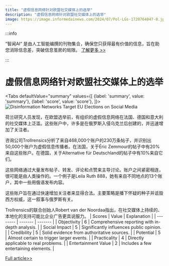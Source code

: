 ```yaml
---
title: "虚假信息网络针对欧盟社交媒体上的选举"
description: "虚假信息网络针对欧盟社交媒体上的选举"
image: https://image.informedainews.com/2024/07/Pol-LGs-1720764047-0.jpg
---
```



:::info

“智闻AI“ 是由人工智能编撰的刊物集合，确保您只获得最有价值的信息，旨在助您消除信息差，突破信息茧房的局限。  [了解更多 >>](/)

:::

# 虚假信息网络针对欧盟社交媒体上的选举


<Tabs
	defaultValue="summary"
	values={[
	{label: 'summary', value: 'summary'},
	{label: 'score', value: 'score'},
]}>
<TabItem value="summary">
<img
  src="https://image.informedainews.com/2024/07/Pol-LGs-1720764047-0.jpg"
  alt="Disinformation Networks Target EU Elections on Social Media"
/>



荷兰研究人员发现，在欧盟选举前，有组织的虚假信息网络在法国、德国和意大利的社交媒体上泛滥。这些账户中，许多是在俄罗斯入侵乌克兰后创建的，并迅速增加了关注者。

咨询公司Trollrensics分析了来自468,000个账户的230万条帖子，并识别出50,000个账户为虚假信息传播者。在法国，关于Éric Zemmour的帖子中有20%来自这些账户。在德国，关于Alternative für Deutschland的帖子中有10%来自它们。

这些网络通过大量发布帖子、转发、评论和点赞来主导讨论。账户之间紧密相连，很可能是由人类操作的。一个例子是Leila Ruth 888，她有来自不同地点的13个账户，其中一些用俄语发布内容。

这些账户旨在通过快速增加关注者来显得合法。主要策略是播下怀疑的种子并诋毁西方权威，这一叙事与俄罗斯有关。

Trollrensics的联合创始人Robert van der Noordaa指出，在社交媒体上持续的、本地化的支持可能比企业广告更具说服力。
</TabItem>
<TabItem value="score">
	| Scores     | Value   | Explanation |
	| -------- | ------- | ------- |
	| Objectivity  | 6    | Comprehensive reporting with in-depth analysis.    |
	| Social Impact | 5     | Significantly influences public opinion.    |
	| Credibility    | 5    | Solid evidence from authoritative sources.    |
	| Potential    | 5    | Almost certain to trigger larger events.    |
	| Practicality    | 4    | Directly applicable to real problems.    |
	| Entertainment Value    | 2    | Includes a few entertaining elements.    |
</TabItem>
</Tabs>

[Full article>>](https://www.theguardian.com/world/article/2024/jul/12/disinformation-networks-social-media-x-france-germany-italy-eu-elections)
